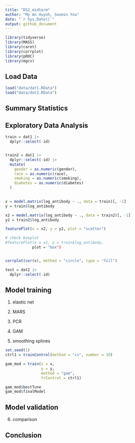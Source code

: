 ```yaml
---
title: "DS2_midterm"
author: "My An Huynh, Soomin You"
date: "`r Sys.Date()`"
output: github_document
---
```


```r
library(tidyverse)
library(MASS)
library(caret)
library(corrplot)
library(pROC)
library(mgcv)
```

## Load Data
```r
load("data/dat1.RData")
load("data/dat2.RData")
```

## Summary Statistics 
## Exploratory Data Analysis 
```r
train = dat1 |>
  dplyr::select(-id)


train2 = dat1 |> 
  dplyr::select(-id) |>
  mutate(
    gender = as.numeric(gender), 
    race = as.numeric(race), 
    smoking = as.numeric(smoking), 
    diabetes = as.numeric(diabetes)
  )
  

x = model.matrix(log_antibody ~ ., data = train)[, -1]
y = train$log_antibody

x2 = model.matrix(log_antibody ~ ., data = train2)[, -1]
y2 = train2$log_antibody

featurePlot(x = x2, y = y2, plot = "scatter")

# check boxplot 
#featurePlot(x = x2, y = train$log_antibody,
            plot = "box")


corrplot(cor(x), method = "circle", type = "full")

test = dat2 |> 
  dplyr::select(-id)
```


## Model training 
1) elastic net  
2) MARS 
3) PCR

4) GAM
5) smoothing splines 


```r
set.seed(1)
ctrl1 = trainControl(method = "cv", number = 10)

gam_mod = train(x = x, 
                y = y, 
                method = "gam", 
                trControl = ctrl1)

gam_mod$bestTune
gam_mod$finalModel
```

## Model validation 
6) comparison 

## Conclusion 

